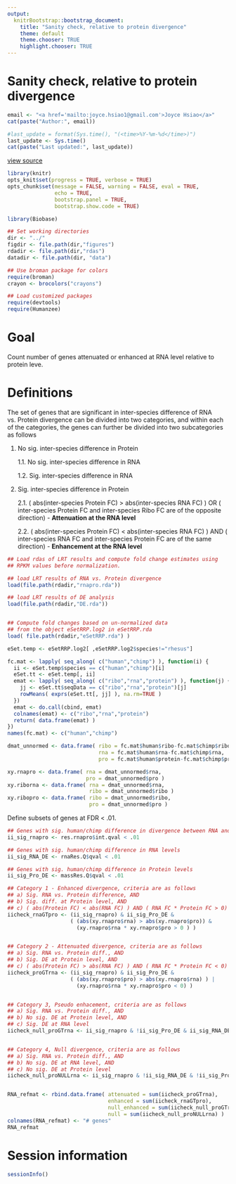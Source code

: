 ```yaml
---
output:
  knitrBootstrap::bootstrap_document:
    title: "Sanity check, relative to protein divergence"
    theme: default
    theme.chooser: TRUE
    highlight.chooser: TRUE
---
```



Sanity check, relative to protein divergence
============================================


```r
email <- "<a href='mailto:joyce.hsiao1@gmail.com'>Joyce Hsiao</a>"
cat(paste("Author:", email))
```


```r
#last_update = format(Sys.time(), "(<time>%Y-%m-%d</time>)")
last_update <- Sys.time()
cat(paste("Last updated:", last_update))
```


[view source](divergence-check-pro-ref-20150814.Rmd)


```r
library(knitr)
opts_knit$set(progress = TRUE, verbose = TRUE)
opts_chunk$set(message = FALSE, warning = FALSE, eval = TRUE, 
               echo = TRUE,
               bootstrap.panel = TRUE, 
               bootstrap.show.code = TRUE)
```


```r
library(Biobase)

## Set working directories 
dir <- "../"
figdir <- file.path(dir,"figures")
rdadir <- file.path(dir,"rdas")
datadir <- file.path(dir, "data")

## Use broman package for colors
require(broman)
crayon <- brocolors("crayons")

## Load customized packages
require(devtools)
require(Humanzee)
```

Goal
====

Count number of genes attenuated or enhanced at RNA level relative to protein leve.


Definitions
============

The set of genes that are significant in inter-species difference of 
RNA vs. Protein divergence can be divided into two categories, and within
each of the categories, the genes can further be divided into two 
subcategories as follows

1. No sig. inter-species difference in Protein

    1.1. No sig. inter-species difference in RNA
    
    1.2. Sig. inter-species difference in RNA
    
2. Sig. inter-species difference in Protein

    2.1. ( abs(inter-species Protein FC) > abs(inter-species RNA FC) ) OR
         ( inter-species Protein FC and inter-species Ribo FC are of 
           the opposite direction) - **Attenuation at the RNA level**
           
    2.2. ( abs(inter-species Protein FC) < abs(inter-species RNA FC) ) AND
         ( inter-species RNA FC and inter-species Protein FC are of the
           same direction) - **Enhancement at the RNA level**



```r
## Load rdas of LRT results and compute fold change estimates using
## RPKM values before normalization. 

## load LRT results of RNA vs. Protein divergence
load(file.path(rdadir,"rnapro.rda"))

## load LRT results of DE analysis
load(file.path(rdadir,"DE.rda"))


## Compute fold changes based on un-normalized data
## from the object eSetRRP.log2 in eSetRRP.rda
load( file.path(rdadir,"eSetRRP.rda") )

eSet.temp <- eSetRRP.log2[ ,eSetRRP.log2$species!="rhesus"]

fc.mat <- lapply( seq_along( c("human","chimp") ), function(i) {
  ii <- eSet.temp$species == c("human","chimp")[i]
  eSet.tt <- eSet.temp[, ii]
  emat <- lapply( seq_along( c("ribo","rna","protein") ), function(j) {
    jj <- eSet.tt$seqData == c("ribo","rna","protein")[j]
    rowMeans( exprs(eSet.tt[, jj] ), na.rm=TRUE )
  })
  emat <- do.call(cbind, emat)
  colnames(emat) <- c("ribo","rna","protein")
  return( data.frame(emat) )
})
names(fc.mat) <- c("human","chimp")

dmat_unnormed <- data.frame( ribo = fc.mat$human$ribo-fc.mat$chimp$ribo,
                             rna = fc.mat$human$rna-fc.mat$chimp$rna,
                             pro = fc.mat$human$protein-fc.mat$chimp$protein )

xy.rnapro <- data.frame( rna = dmat_unnormed$rna,
                         pro = dmat_unnormed$pro )
xy.riborna <- data.frame( rna = dmat_unnormed$rna,
                          ribo = dmat_unnormed$ribo )
xy.ribopro <- data.frame( ribo = dmat_unnormed$ribo,
                          pro = dmat_unnormed$pro )
```


Define subsets of genes at FDR < .01.

```r
## Genes with sig. human/chimp difference in divergence between RNA and protein
ii_sig_rnapro <- res.rnapro$int.qval < .01

## Genes with sig. human/chimp difference in RNA levels
ii_sig_RNA_DE <- rnaRes.Q$qval < .01

## Genes with sig. human/chimp difference in Protein levels
ii_sig_Pro_DE <- massRes.Q$qval < .01

## Category 1 - Enhanced divergence, criteria are as follows
## a) Sig. RNA vs. Protein difference, AND
## b) Sig. diff. at Protein level, AND
## c) ( abs(Protein FC) < abs(RNA FC) ) AND ( RNA FC * Protein FC > 0)
iicheck_rnaGTpro <- (ii_sig_rnapro) & ii_sig_Pro_DE & 
                    ( (abs(xy.rnapro$rna) > abs(xy.rnapro$pro)) & 
                      (xy.rnapro$rna * xy.rnapro$pro > 0 ) )


## Category 2 - Attenuated divergence, criteria are as follows
## a) Sig. RNA vs. Protein diff., AND
## b) Sig. DE at Protein level, AND 
## c) ( abs(Protein FC) > abs(RNA FC) ) AND ( RNA FC * Protein FC < 0)
iicheck_proGTrna <- (ii_sig_rnapro) & ii_sig_Pro_DE & 
                    ( (abs(xy.rnapro$pro) > abs(xy.rnapro$rna) ) | 
                      (xy.rnapro$rna * xy.rnapro$pro < 0) ) 


## Category 3, Pseudo enhacement, criteria are as follows
## a) Sig. RNA vs. Protein diff., AND
## b) No sig. DE at Protein level, AND 
## c) Sig. DE at RNA level
iicheck_null_proGTrna <- ii_sig_rnapro & !ii_sig_Pro_DE & ii_sig_RNA_DE


## Category 4, Null divergence, criteria are as follows
## a) Sig. RNA vs. Protein diff., AND
## b) No sig. DE at RNA level, AND 
## c) No sig. DE at Protein level
iicheck_null_proNULLrna <- ii_sig_rnapro & !ii_sig_RNA_DE & !ii_sig_Pro_DE


RNA_refmat <- rbind.data.frame( attenuated = sum(iicheck_proGTrna),
                                enhanced = sum(iicheck_rnaGTpro),
                                null_enhanced = sum(iicheck_null_proGTrna),
                                null = sum(iicheck_null_proNULLrna) )
colnames(RNA_refmat) <- "# genes"
RNA_refmat
```






Session information
===========

```r
sessionInfo()
```

